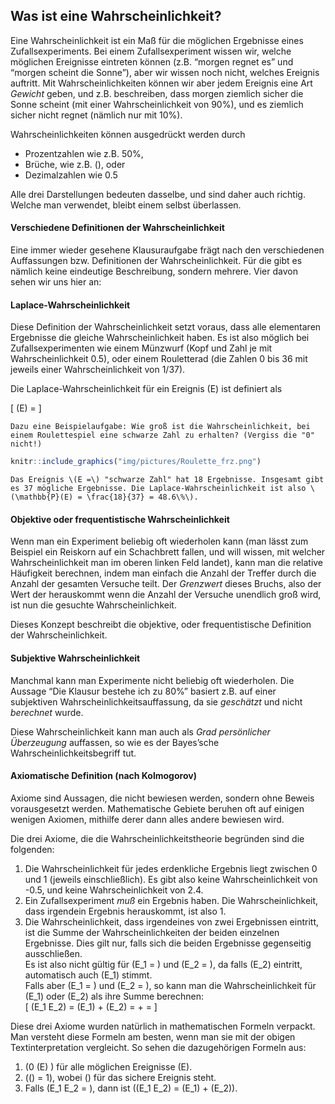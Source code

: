 ## Was ist eine Wahrscheinlichkeit? {#sec-laplace}

Eine Wahrscheinlichkeit ist ein Maß für die möglichen Ergebnisse eines Zufallsexperiments. Bei einem Zufallsexperiment wissen wir, welche möglichen Ereignisse eintreten können (z.B. "morgen regnet es" und "morgen scheint die Sonne"), aber wir wissen noch nicht, welches Ereignis auftritt. Mit Wahrscheinlichkeiten können wir aber jedem Ereignis eine Art *Gewicht* geben, und z.B. beschreiben, dass morgen ziemlich sicher die Sonne scheint (mit einer Wahrscheinlichkeit von 90%), und es ziemlich sicher nicht regnet (nämlich nur mit 10%).

Wahrscheinlichkeiten können ausgedrückt werden durch

- Prozentzahlen wie z.B. 50%,
- Brüche, wie z.B. \(\frac{1}{2}\), oder
- Dezimalzahlen wie 0.5

Alle drei Darstellungen bedeuten dasselbe, und sind daher auch richtig. Welche man verwendet, bleibt einem selbst überlassen.

#### Verschiedene Definitionen der Wahrscheinlichkeit {-}

Eine immer wieder gesehene Klausuraufgabe frägt nach den verschiedenen Auffassungen bzw. Definitionen der Wahrscheinlichkeit. Für die gibt es nämlich keine eindeutige Beschreibung, sondern mehrere. Vier davon sehen wir uns hier an:

#### Laplace-Wahrscheinlichkeit {-}

Diese Definition der Wahrscheinlichkeit setzt voraus, dass alle elementaren Ergebnisse die gleiche Wahrscheinlichkeit haben. Es ist also möglich bei Zufallsexperimenten wie einem Münzwurf (Kopf und Zahl je mit Wahrscheinlichkeit 0.5), oder einem Rouletterad (die Zahlen 0 bis 36 mit jeweils einer Wahrscheinlichkeit von 1/37).

Die Laplace-Wahrscheinlichkeit für ein Ereignis \(E\) ist definiert als

\[ \mathbb{P}(E) = \frac{\text{Anzahl der "}\mathrm{g\ddot{u}nstigen}\text{" Ergebnisse}}{\text{Anzahl aller } \mathrm{m\ddot{o}glichen}\text{ Ergebnisse}} \]

```exercise
Dazu eine Beispielaufgabe: Wie groß ist die Wahrscheinlichkeit, bei einem Roulettespiel eine schwarze Zahl zu erhalten? (Vergiss die "0" nicht!)
```

```r
knitr::include_graphics("img/pictures/Roulette_frz.png")
```

```solution
Das Ereignis \(E =\) "schwarze Zahl" hat 18 Ergebnisse. Insgesamt gibt es 37 mögliche Ergebnisse. Die Laplace-Wahrscheinlichkeit ist also \(\mathbb{P}(E) = \frac{18}{37} = 48.6\%\).
```

#### Objektive oder frequentistische Wahrscheinlichkeit {-}

Wenn man ein Experiment beliebig oft wiederholen kann (man lässt zum Beispiel ein Reiskorn auf ein Schachbrett fallen, und will wissen, mit welcher Wahrscheinlichkeit man im oberen linken Feld landet), kann man die relative Häufigkeit berechnen, indem man einfach die Anzahl der Treffer durch die Anzahl der gesamten Versuche teilt. Der *Grenzwert* dieses Bruchs, also der Wert der herauskommt wenn die Anzahl der Versuche unendlich groß wird, ist nun die gesuchte Wahrscheinlichkeit.

Dieses Konzept beschreibt die objektive, oder frequentistische Definition der Wahrscheinlichkeit.

#### Subjektive Wahrscheinlichkeit {-}

Manchmal kann man Experimente nicht beliebig oft wiederholen. Die Aussage "Die Klausur bestehe ich zu 80%" basiert z.B. auf einer subjektiven Wahrscheinlichkeitsauffassung, da sie *geschätzt* und nicht *berechnet* wurde.

Diese Wahrscheinlichkeit kann man auch als *Grad persönlicher Überzeugung* auffassen, so wie es der Bayes'sche Wahrscheinlichkeitsbegriff tut.

#### Axiomatische Definition (nach Kolmogorov) {-}

Axiome sind Aussagen, die nicht bewiesen werden, sondern ohne Beweis vorausgesetzt werden. Mathematische Gebiete beruhen oft auf einigen wenigen Axiomen, mithilfe derer dann alles andere bewiesen wird.

Die drei Axiome, die die Wahrscheinlichkeitstheorie begründen sind die folgenden:

1. Die Wahrscheinlichkeit für jedes erdenkliche Ergebnis liegt zwischen 0 und 1 (jeweils einschließlich). Es gibt also keine Wahrscheinlichkeit von -0.5, und keine Wahrscheinlichkeit von 2.4.
2. Ein Zufallsexperiment *muß* ein Ergebnis haben. Die Wahrscheinlichkeit, dass irgendein Ergebnis herauskommt, ist also 1.
3. Die Wahrscheinlichkeit, dass irgendeines von zwei Ergebnissen eintritt, ist die Summe der Wahrscheinlichkeiten der beiden einzelnen Ergebnisse. Dies gilt nur, falls sich die beiden Ergebnisse gegenseitig ausschließen.  
Es ist also nicht gültig für \(E_1 = \text{Der }\mathrm{W\ddot{u}rfel}\text{ zeigt eine gerade Zahl}\) und \(E_2 = \text{Der }\mathrm{W\ddot{u}rfel}\text{ zeigt die 4}\), da falls \(E_2\) eintritt, automatisch auch \(E_1\) stimmt.  
Falls aber \(E_1 = \text{Der }\mathrm{W\ddot{u}rfel}\text{ zeigt eine gerade Zahl}\) und \(E_2 = \text{Der }\mathrm{W\ddot{u}rfel}\text{ zeigt die 1}\), so kann man die Wahrscheinlichkeit für \(E_1\) oder \(E_2\) als ihre Summe berechnen:  
\[ \mathbb{P}(E_1 \text{ oder } E_2) = \mathbb{P}(E_1) + \mathbb{P}(E_2) = \frac{3}{6} + \frac{1}{6} = \frac{4}{6} \]

Diese drei Axiome wurden natürlich in mathematischen Formeln verpackt. Man versteht diese Formeln am besten, wenn man sie mit der obigen Textinterpretation vergleicht. So sehen die dazugehörigen Formeln aus:

1. \(0 \leq \mathbb{P}(E) \leq 1\) für alle möglichen Ereignisse \(E\).
2. \(\mathbb{P}(\Omega) = 1\), wobei \(\Omega\) für das sichere Ereignis steht.
3. Falls \(E_1 \cap E_2 = \emptyset\), dann ist \(\mathbb{P}(E_1 \cup E_2) = \mathbb{P}(E_1) + \mathbb{P}(E_2)\).

